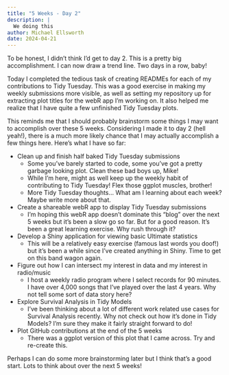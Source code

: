 ```yaml
---
title: "5 Weeks - Day 2"
description: |
  We doing this
author: Michael Ellsworth
date: 2024-04-21
---
```


To be honest, I didn't think I'd get to day 2. This is a pretty big accomplishment. I can now draw a trend line. Two days in a row, baby!

Today I completed the tedious task of creating READMEs for each of my contributions to Tidy Tuesday. This was a good exercise in making my weekly submissions more visible, as well as setting my repository up for extracting plot titles for the webR app I'm working on. It also helped me realize that I have quite a few unfinished Tidy Tuesday plots.

This reminds me that I should probably brainstorm some things I may want to accomplish over these 5 weeks. Considering I made it to day 2 (hell yeah!), there is a much more likely chance that I may actually accomplish a few things here. Here's what I have so far:

-   Clean up and finish half baked Tidy Tuesday submissions
    -   Some you've barely started to code, some you've got a pretty garbage looking plot. Clean these bad boys up, Mike!
    -   While I'm here, might as well keep up the weekly habit of contributing to Tidy Tuesday! Flex those ggplot muscles, brother!
    -   More Tidy Tuesday thoughts... What am I learning about each week? Maybe write more about that.
-   Create a shareable webR app to display Tidy Tuesday submissions
    -   I'm hoping this webR app doesn't dominate this "blog" over the next 5 weeks but it's been a slow go so far. But for a good reason. It's been a great learning exercise. Why rush through it?
-   Develop a Shiny application for viewing basic Ultimate statistics
    -   This will be a relatively easy exercise (famous last words you doof!) but it's been a while since I've created anything in Shiny. Time to get on this band wagon again.
-   Figure out how I can intersect my interest in data and my interest in radio/music
    -   I host a weekly radio program where I select records for 90 minutes. I have over 4,000 songs that I've played over the last 4 years. Why not tell some sort of data story here?
-   Explore Survival Analysis in Tidy Models
    -   I've been thinking about a lot of different work related use cases for Survival Analysis recently. Why not check out how it's done in Tidy Models? I'm sure they make it fairly straight forward to do!
-   Plot GitHub contributions at the end of the 5 weeks
    -   There was a ggplot version of this plot that I came across. Try and re-create this.

Perhaps I can do some more brainstorming later but I think that's a good start. Lots to think about over the next 5 weeks!
